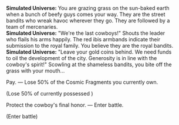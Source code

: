 {{Dialogue Start}}
:'''Simulated Universe:''' You are grazing grass on the sun-baked earth when a bunch of beefy guys comes your way. They are the street bandits who wreak havoc wherever they go. They are followed by a team of mercenaries.
:'''Simulated Universe:''' "We're the last cowboys!" Shouts the leader who flails his arms happily. The red ibis armbands indicate their submission to the royal family. You believe they are the royal bandits.
:'''Simulated Universe:''' "Leave your gold coins behind. We need funds to oil the development of the city. Generosity is in line with the cowboy's spirit!" Scowling at the shameless bandits, you bite off the grass with your mouth...
:{{DIcon|Star}} Pay. &mdash; Lose 50% of the Cosmic Fragments you currently own.
:;(Lose 50% of currently possessed {{Item|Cosmic Fragment|20}})
:{{DIcon|Star}} Protect the cowboy's final honor. &mdash; Enter battle.
:;(Enter battle)
::{{Enemy List|Disciples of Sanctus Medicus: Internal Alchemist*1/-25% HP; Disciples of Sanctus Medicus: Shape Shifter*1/-25% HP}}
{{Dialogue End}}